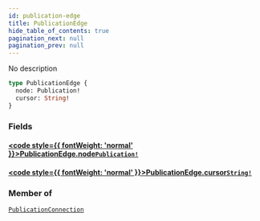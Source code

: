```yaml
---
id: publication-edge
title: PublicationEdge
hide_table_of_contents: true
pagination_next: null
pagination_prev: null
---
```








No description

```graphql
type PublicationEdge {
  node: Publication!
  cursor: String!
}
```


### Fields

#### [<code style={{ fontWeight: 'normal' }}>PublicationEdge.<b>node</b></code>](#)<Bullet />[`Publication!`](/objects/publication) <Badge class="secondary" text="non-null"/> <Badge class="secondary" text="object"/>
> 
> 

#### [<code style={{ fontWeight: 'normal' }}>PublicationEdge.<b>cursor</b></code>](#)<Bullet />[`String!`](/scalars/string) <Badge class="secondary" text="non-null"/> <Badge class="secondary" text="scalar"/>
> 
> 



### Member of

[`PublicationConnection`](/objects/publication-connection)  <Badge class="secondary" text="object"/>



